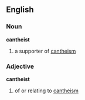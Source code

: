 ==English==
===Noun===
'''cantheist'''  
#a supporter of [[cantheism]]
===Adjective===
'''cantheist'''
#of or relating to [[cantheism]]